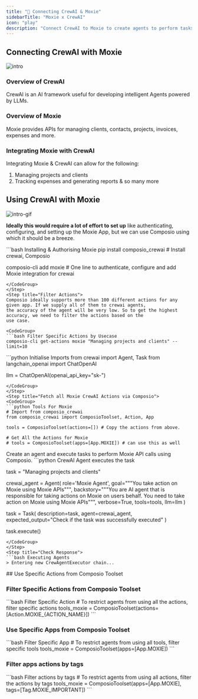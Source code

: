 ```yaml
---
title: "🚀 Connecting CrewAI & Moxie"
sidebarTitle: "Moxie x CrewAI"
icon: "play"
description: "Connect CrewAI to Moxie to create agents to perform tasks using natural language"
---
```


## Connecting CrewAI with Moxie
![intro](/media/intro.jpg)

### Overview of CrewAI

CrewAI is an AI framework useful for developing intelligent Agents powered by LLMs.

### Overview of Moxie

Moxie provides APIs for managing clients, contacts, projects, invoices, expenses and more.

### Integrating Moxie with CrewAI

Integrating Moxie & CrewAI can allow for the following:

1. Managing projects and clients
2. Tracking expenses and generating reports
& so many more

## Using CrewAI with Moxie
![intro-gif](/media/intro.gif)
<Steps>
<Step title="Setting Up the Environment">

**Ideally this would require a lot of effort to set up** like authenticating, configuring, and setting up the Moxie App, but we can use Composio using which it should be a breeze.

<CodeGroup>
```bash Installing & Authorising Moxie
pip install composio_crewai # Install crewai, Composio 

composio-cli add moxie # One line to authenticate, configure and add Moxie integration for crewai
```
</CodeGroup>
</Step>
<Step title="Filter Actions">
Composio ideally supports more than 100 different actions for any given app. If we supply all of them to crewai agents, 
the accuracy of the agent will be very low. So to get the highest accuracy, we need to filter the actions based on the 
use case.

<CodeGroup>
```bash Filter Specific Actions by Usecase
composio-cli get-actions moxie "Managing projects and clients" --limit=10
```
</CodeGroup>

</Step>
<Step title="Import Base Packages">

<CodeGroup>
```python Initialise Imports
from crewai import Agent, Task
from langchain_openai import ChatOpenAI

llm = ChatOpenAI(openai_api_key="sk-<OPENAI KEY>")
```
</CodeGroup>
</Step>
<Step title="Fetch all Moxie CrewAI Actions via Composio">
<CodeGroup>
```python Tools For Moxie
# Import from composio_crewai
from composio_crewai import ComposioToolset, Action, App

tools = ComposioToolset(actions=[]) # Copy the actions from above. 

# Get All the Actions for Moxie
# tools = ComposioToolset(apps=[App.MOXIE]) # can use this as well
```
</CodeGroup>
</Step>
<Step title="Execute the Agent">
Create an agent and execute tasks to perform Moxie API calls using Composio. 
<CodeGroup>
```python CrewAI Agent executes the task

task = "Managing projects and clients"

crewai_agent = Agent(
    role='Moxie Agent',
    goal="""You take action on Moxie using Moxie APIs""",
    backstory="""You are AI agent that is responsible for taking actions on Moxie on users behalf. You need to take action on Moxie using Moxie APIs""",
    verbose=True,
    tools=tools,
    llm=llm
)

task = Task(
    description=task,
    agent=crewai_agent,
    expected_output="Check if the task was successfully executed"
)

task.execute()
```
</CodeGroup>
</Step>
<Step title="Check Response">
```bash Executing Agents
> Entering new CrewAgentExecutor chain...
```
</Step>
</Steps>
## Use Specific Actions from Composio Toolset

### Filter Specific Actions from Composio Toolset

<CodeGroup>
```bash Filter Specific Action
# To restrict agents from using all the actions, filter specific actions
tools_moxie = ComposioToolset(actions=[Action.MOXIE_{ACTION_NAME}])
```
</CodeGroup>

### Use Specific Apps from Composio Toolset
<CodeGroup>
```bash Filter Specific App
# To restrict agents from using all tools, filter specific tools
tools_moxie = ComposioToolset(apps=[App.MOXIE])
```
</CodeGroup>

### Filter apps actions by tags 
<CodeGroup>
```bash Filter actions by tags
# To restrict agents from using all actions, filter the actions by tags
tools_moxie = ComposioToolset(apps=[App.MOXIE], tags=[Tag.MOXIE_IMPORTANT])
```
</CodeGroup>